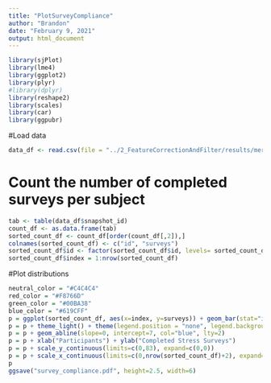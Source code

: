 ```yaml
---
title: "PlotSurveyCompliance"
author: "Brandon"
date: "February 9, 2021"
output: html_document
---
```


```r
library(sjPlot)
library(lme4)
library(ggplot2)
library(plyr)
#library(dplyr)
library(reshape2)
library(scales)
library(car)
library(ggpubr)
```

#Load data
```r
data_df <- read.csv(file = "../2_FeatureCorrectionAndFilter/results/merge_all_time_summary_not_blinded_outlier_treated_08_12_with_baseline_corrected_non_survey_context_feats.csv")
```

# Count the number of completed surveys per subject
```r
tab <- table(data_df$snapshot_id)
count_df <- as.data.frame(tab)
sorted_count_df <- count_df[order(count_df[,2]),]
colnames(sorted_count_df) <- c("id", "surveys")
sorted_count_df$id <- factor(sorted_count_df$id, levels= sorted_count_df$id)
sorted_count_df$index = 1:nrow(sorted_count_df)
```

#Plot distributions
```r
neutral_color = "#C4C4C4"
red_color = "#F8766D"
green_color = "#00BA38"
blue_color = "#619CFF"
p = ggplot(sorted_count_df, aes(x=index, y=surveys)) + geom_bar(stat="identity", color="#EAAD2A", fill="#EAAD2A")
p = p + theme_light() + theme(legend.position = "none", legend.background = element_rect(fill="transparent"), panel.background = element_rect(fill='white', color='white'), panel.grid.major=element_blank(), axis.ticks.x=element_blank(), legend.title=element_blank(), strip.background = element_rect(fill="white", color='white'), strip.text = element_text(color="black", face="bold", size=11, hjust=0.5), axis.text.y = element_text(size=11), text = element_text(size=11))
p = p + geom_abline(slope=0, intercept=7, col="blue", lty=2)
p = p + xlab("Participants") + ylab("Completed Stress Surveys")
p = p + scale_y_continuous(limits=c(0,83), expand=c(0,0))
p = p + scale_x_continuous(limits=c(0,nrow(sorted_count_df)+2), expand=c(0,0))
p
ggsave("survey_compliance.pdf", height=2.5, width=6)
```